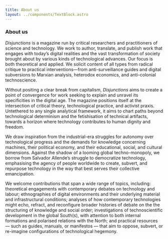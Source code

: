 ```yaml
---
title: About us
layout: ../components/TextBlock.astro
---
```


### About us 

*Disjunctions* is a magazine run by critical researchers and practitioners of science and technology. We work to author, translate, and publish work that engages with today’s digital realities and the vast transformation of society brought about by various kinds of technological advances. Our focus is both theoretical and applied. We solicit content of all types from radical critique to practical interventions—from anti-surveillance guides and digital subversions to Marxian analysis, heterodox economics, and anti-colonial technoscience.

Without positing a clear break from capitalism, *Disjunctions* aims to create a point of convergence for work seeking to explain and unravel its specificities in the digital age. The magazine positions itself at the intersection of critical theory, technological practice, and activist praxis. Untethered to any single analytical framework, it aims to chart paths beyond technological determinism and the fetishisation of technical artifacts, towards a horizon where technology contributes to human dignity and freedom.

We draw inspiration from the industrial-era struggles for autonomy over technological progress and the demands for knowledge concerning machines, their political economy, and their educational, social, and cultural dimensions.  Against the shadow of a looming global techno-monopoly, we borrow from Salvador Allende’s struggle to democratize technology, emphasising the agency of people worldwide to create, subvert, and repurpose technology in the way that best serves their collective emancipation.

We welcome contributions that span a wide range of topics, including: theoretical engagements with contemporary debates on technology and labour; ethnographies of digital environments and their underlying material and infrastructural conditions; analyses of how contemporary technologies might echo, refract, and reconfigure broader histories of debate on the the structuring of knowledge and social order; investigations of technoscientific development in the global South(s), with attention to both internal formations and polarised relations with the North; and practical resources — such as guides, manuals, or manifestos — that aim to oppose, subvert, or re-imagine configurations of technological hegemony.


